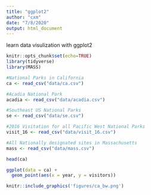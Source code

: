 ```yaml
---
title: "ggplot2"
author: "cxm"
date: "7/8/2020"
output: html_document
---
```


learn data visulization with ggplot2
```r
knitr::opts_chunk$set(echo=TRUE)
library(tidyverse)
library(MASS)
```
```r
#National Parks in California
ca <- read_csv("data/ca.csv") 

#Acadia National Park
acadia <- read_csv("data/acadia.csv")

#Southeast US National Parks
se <- read_csv("data/se.csv")

#2016 Visitation for all Pacific West National Parks
visit_16 <- read_csv("data/visit_16.csv")

#All Nationally designated sites in Massachusetts
mass <- read_csv("data/mass.csv")
```
```r
head(ca)
```
```r
ggplot(data = ca) + 
  geom_point(aes(x = year, y = visitors))
```
```r
knitr::include_graphics('figures/ca_bw.png')
```